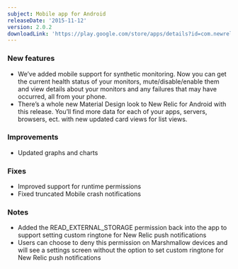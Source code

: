 ```yaml
---
subject: Mobile app for Android
releaseDate: '2015-11-12'
version: 2.0.2
downloadLink: 'https://play.google.com/store/apps/details?id=com.newrelic.rpm&hl=en'
---
```


### New features

* We’ve added mobile support for synthetic monitoring. Now you can get the current health status of your monitors, mute/disable/enable them and view details about your monitors and any failures that may have occurred, all from your phone.
* There’s a whole new Material Design look to New Relic for Android with this release. You’ll find more data for each of your apps, servers, browsers, ect. with new updated card views for list views.

### Improvements

* Updated graphs and charts

### Fixes

* Improved support for runtime permissions
* Fixed truncated Mobile crash notifications

### Notes

* Added the READ_EXTERNAL_STORAGE permission back into the app to support setting custom ringtone for New Relic push notifications
* Users can choose to deny this permission on Marshmallow devices and will see a settings screen without the option to set custom ringtone for New Relic push notifications
